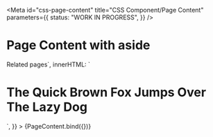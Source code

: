 <!-- @license CC0-1.0 -->


<Meta
  id="css-page-content"
  title="CSS Component/Page Content"
  parameters={{
    status: "WORK IN PROGRESS",
  }}
/>

# Page Content with aside

<Canvas>
  <Story
    name="with aside"
    args={{
      asideHTML: `<h2>Related pages</h2>`,
      innerHTML: `<h1>The Quick Brown Fox Jumps Over The Lazy Dog</h1>`,
    }}
  >
    {PageContent.bind({})}
  </Story>
</Canvas>
